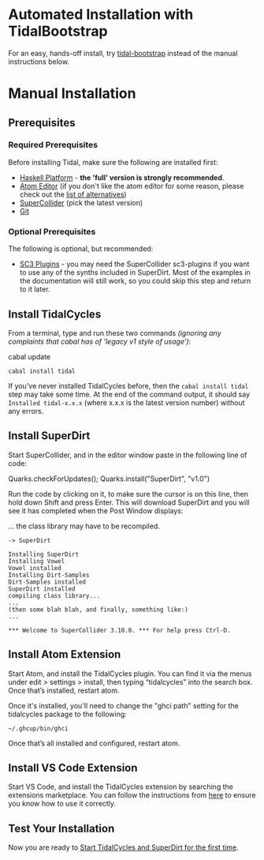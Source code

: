<languages />
<div class="mw-translate-fuzzy">
= Automated Installation with TidalBootstrap =
</div>

For an easy, hands-off install, try [https://github.com/tidalcycles/tidal-bootstrap/blob/master/README.md tidal-bootstrap] instead of the manual instructions below.

= Manual Installation =

== Prerequisites ==

=== Required Prerequisites===

Before installing Tidal, make sure the following are installed first:

<div class="mw-translate-fuzzy">
* [https://www.haskell.org/platform/ Haskell Platform] - '''the 'full' version is strongly recommended'''. 
* [https://atom.io/ Atom Editor]  (if you don't like the atom editor for some reason, please check out the [[List of tidal editors|list of alternatives]])
* [http://supercollider.github.io/download SuperCollider] (pick the latest version)
* [https://git-scm.com/ Git]
</div>

=== Optional Prerequisites ===

<div class="mw-translate-fuzzy">
The following is optional, but recommended:
</div>

* [https://supercollider.github.io/sc3-plugins/ SC3 Plugins] - you may need the SuperCollider sc3-plugins if you want to use any of the synths included in SuperDirt. Most of the examples in the documentation will still work, so you could skip this step and return to it later.

== Install TidalCycles ==

<div class="mw-translate-fuzzy">
From a terminal, type and run these two commands ''(ignoring any complaints that cabal has of 'legacy v1 style of usage')'':
</div>

 <div class="mw-translate-fuzzy">
cabal update
 cabal install tidal
</div>

<div class="mw-translate-fuzzy">
If you've never installed TidalCycles before, then the <code>cabal install tidal</code> step may take some time. At the end of the command output, it should say <code>Installed tidal-x.x.x</code> (where x.x.x is the latest version number) without any errors.
</div>

== Install SuperDirt ==

Start SuperCollider, and in the editor window paste in the following line of code:

<div class="mw-translate-fuzzy">
Quarks.checkForUpdates(); Quarks.install("SuperDirt", "v1.0")
</div>

<div class="mw-translate-fuzzy">
Run the code by clicking on it, to make sure the cursor is on this line, then hold down Shift and press Enter. This will download SuperDirt and you will see it has completed when the Post Window displays:
</div>

<div class="mw-translate-fuzzy">
... the class library may have to be recompiled.
 -> SuperDirt
</div>

<source lang="plaintext">
Installing SuperDirt
Installing Vowel
Vowel installed
Installing Dirt-Samples
Dirt-Samples installed
SuperDirt installed
compiling class library...
...
(then some blah blah, and finally, something like:)
...

*** Welcome to SuperCollider 3.10.0. *** For help press Ctrl-D.
</source>

== Install Atom Extension ==

<div class="mw-translate-fuzzy">
Start Atom, and install the TidalCycles plugin. You can find it via the menus under edit > settings > install, then typing “tidalcycles” into the search box. Once that’s installed, restart atom.
</div> 

Once it's installed, you'll need to change the "ghci path" setting for the tidalcycles package to the following: <source inline>~/.ghcup/bin/ghci</source>

Once that’s all installed and configured, restart atom.

== Install VS Code Extension ==
Start VS Code, and install the TidalCycles extension by searching the extensions marketplace.
You can follow the instructions from [https://marketplace.visualstudio.com/items?itemName=tidalcycles.vscode-tidalcycles here] to ensure you know how to use it correctly.

== Test Your Installation ==

Now you are ready to [[Start tidalcycles and superdirt for the first time|Start TidalCycles and SuperDirt for the first time]].